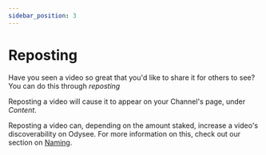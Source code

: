 ```yaml
---
sidebar_position: 3
---
```


# Reposting

Have you seen a video so great that you'd like to share it for others to see? You can do this through *reposting*

Reposting a video will cause it to appear on your Channel's page, under *Content*.

Reposting a video can, depending on the amount staked, increase a video's discoverability on Odysee. For more information on this, check out our section on [Naming](https://help.odysee.tv/category-blockchain/category-staking/naming).
